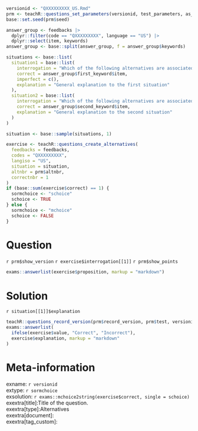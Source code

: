 ```r
versionid <- "QXXXXXXXXX_US.Rmd"
prm <- teachR::questions_set_parameters(versionid, test_parameters, as_latex, record_version)
base::set.seed(prm$seed)

answer_group <- feedbacks |>
  dplyr::filter(code == "QXXXXXXXXX", language == "US") |>
  dplyr::select(item, keywords)
answer_group <- base::split(answer_group, f = answer_group$keywords)

situations <- base::list(
  situation1 = base::list(
    interrogation = "Which of the following alternatives are associated to the first keyword?",
    correct = answer_group$first_keyword$item,
    imperfect = c(),
    explanation = "General explanation to the first situation"
  ),
  situation2 = base::list(
    interrogation = "Which of the following alternatives are associated to the second keyword?",
    correct = answer_group$second_keyword$item,
    explanation = "General explanation to the second situation"
  )
)

situation <- base::sample(situations, 1)

exercise <- teachR::questions_create_alternatives(
  feedbacks = feedbacks,
  codes = "QXXXXXXXXX",
  langiso = "US",
  situation = situation,
  altnbr = prm$altnbr,
  correctnbr = 1
)
if (base::sum(exercise$correct) == 1) {
  sormchoice <- "schoice"
  schoice <- TRUE
} else {
  sormchoice <- "mchoice"
  schoice <- FALSE
}
```



Question
========
`r prm$show_version` `r exercise$interrogation[[1]]` `r prm$show_points`

```r
exams::answerlist(exercise$proposition, markup = "markdown")
```



Solution
========

`r situation[[1]]$explanation`

```r
teachR::questions_record_version(prm$record_version, prm$test, versionid, exercise)
exams::answerlist(
  ifelse(exercise$value, "Correct", "Incorrect"),
  exercise$explanation, markup = "markdown"
)
```



Meta-information
================
exname: `r versionid`  
extype: `r sormchoice`  
exsolution: `r exams::mchoice2string(exercise$correct, single = schoice)`  
exextra[title]:Title of the question.  
exextra[type]:Alternatives  
exextra[document]:  
exextra[tag_custom]:  
